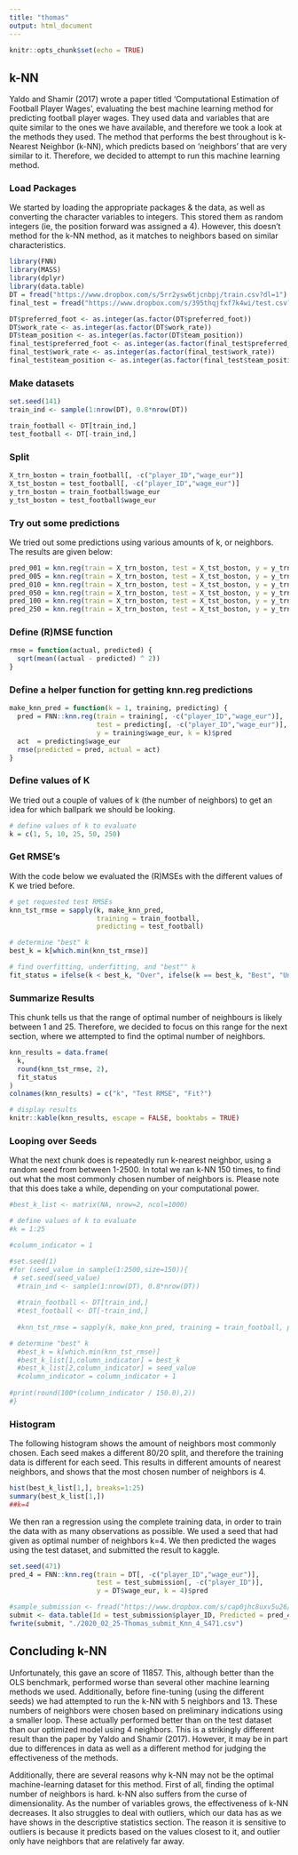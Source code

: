 ---
title: "thomas"
output: html_document
---

```{r setup, include=FALSE}
knitr::opts_chunk$set(echo = TRUE)
```
k-NN
------
Yaldo and Shamir (2017) wrote a paper titled 'Computational Estimation of Football Player Wages', evaluating the best machine learning method for predicting football player wages. They used data and variables that are quite similar to the ones we have available, and therefore we took a look at the methods they used. The method that performs the best throughout is k-Nearest Neighbor (k-NN), which predicts based on 'neighbors' that are very similar to it. Therefore, we decided to attempt to run this machine learning method. 

### Load Packages
We started by loading the appropriate packages & the data, as well as converting the character variables to integers. This stored them as random integers (ie, the position forward was assigned a 4). However, this doesn't method for the k-NN method, as it matches to neighbors based on similar characteristics. 
```{r}
library(FNN)
library(MASS)
library(dplyr) 
library(data.table)
DT = fread("https://www.dropbox.com/s/5rr2ysw6tjcnbpj/train.csv?dl=1")
final_test = fread("https://www.dropbox.com/s/395thqjfxf7k4wi/test.csv?dl=1")

DT$preferred_foot <- as.integer(as.factor(DT$preferred_foot))
DT$work_rate <- as.integer(as.factor(DT$work_rate))
DT$team_position <- as.integer(as.factor(DT$team_position))
final_test$preferred_foot <- as.integer(as.factor(final_test$preferred_foot))
final_test$work_rate <- as.integer(as.factor(final_test$work_rate))
final_test$team_position <- as.integer(as.factor(final_test$team_position))

```

### Make datasets
```{r}
set.seed(141)
train_ind <- sample(1:nrow(DT), 0.8*nrow(DT))

train_football <- DT[train_ind,]
test_football <- DT[-train_ind,]
```

### Split
```{r}
X_trn_boston = train_football[, -c("player_ID","wage_eur")]
X_tst_boston = test_football[, -c("player_ID","wage_eur")]
y_trn_boston = train_football$wage_eur
y_tst_boston = test_football$wage_eur

```

### Try out some predictions
We tried out some predictions using various amounts of k, or neighbors. The results are given below:
```{r}
pred_001 = knn.reg(train = X_trn_boston, test = X_tst_boston, y = y_trn_boston, k = 1)
pred_005 = knn.reg(train = X_trn_boston, test = X_tst_boston, y = y_trn_boston, k = 5)
pred_010 = knn.reg(train = X_trn_boston, test = X_tst_boston, y = y_trn_boston, k = 10)
pred_050 = knn.reg(train = X_trn_boston, test = X_tst_boston, y = y_trn_boston, k = 50)
pred_100 = knn.reg(train = X_trn_boston, test = X_tst_boston, y = y_trn_boston, k = 100)
pred_250 = knn.reg(train = X_trn_boston, test = X_tst_boston, y = y_trn_boston, k = 250)
```

### Define (R)MSE function
```{r}
rmse = function(actual, predicted) {
  sqrt(mean((actual - predicted) ^ 2))
}
```

### Define a helper function for getting knn.reg predictions
```{r}
make_knn_pred = function(k = 1, training, predicting) {
  pred = FNN::knn.reg(train = training[, -c("player_ID","wage_eur")],
                      test = predicting[, -c("player_ID","wage_eur")],
                      y = training$wage_eur, k = k)$pred
  act  = predicting$wage_eur
  rmse(predicted = pred, actual = act)
}

```

### Define values of K 
We tried out a couple of values of k (the number of neighbors) to get an idea for which ballpark we should be looking. 
```{r}
# define values of k to evaluate
k = c(1, 5, 10, 25, 50, 250)
```

### Get RMSE's
With the code below we evaluated the (R)MSEs with the different values of K we tried before. 
```{r}
# get requested test RMSEs
knn_tst_rmse = sapply(k, make_knn_pred, 
                      training = train_football, 
                      predicting = test_football)

# determine "best" k
best_k = k[which.min(knn_tst_rmse)]

# find overfitting, underfitting, and "best"" k
fit_status = ifelse(k < best_k, "Over", ifelse(k == best_k, "Best", "Under"))
```

### Summarize Results
This chunk tells us that the range of optimal number of neighbours is likely between 1 and 25. Therefore, we decided to focus on this range for the next section, where we attempted to find the optimal number of neighbors. 
```{r}
knn_results = data.frame(
  k,
  round(knn_tst_rmse, 2),
  fit_status
)
colnames(knn_results) = c("k", "Test RMSE", "Fit?")

# display results
knitr::kable(knn_results, escape = FALSE, booktabs = TRUE)
```

### Looping over Seeds
What the next chunk does is repeatedly run k-nearest neighbor, using a random seed from between 1-2500. In total we ran k-NN 150 times, to find out what the most commonly chosen number of neighbors is. Please note that this does take a while, depending on your computational power. 
```{r}
#best_k_list <- matrix(NA, nrow=2, ncol=1000)

# define values of k to evaluate
#k = 1:25

#column_indicator = 1

#set.seed(1)
#for (seed_value in sample(1:2500,size=150)){
 # set.seed(seed_value)
  #train_ind <- sample(1:nrow(DT), 0.8*nrow(DT))
  
  #train_football <- DT[train_ind,]
  #test_football <- DT[-train_ind,]
  
  #knn_tst_rmse = sapply(k, make_knn_pred, training = train_football, predicting = test_football)

# determine "best" k
  #best_k = k[which.min(knn_tst_rmse)]
  #best_k_list[1,column_indicator] = best_k
  #best_k_list[2,column_indicator] = seed_value
  #column_indicator = column_indicator + 1
  
#print(round(100*(column_indicator / 150.0),2))
#}
```
### Histogram
The following histogram shows the amount of neighbors most commonly chosen. Each seed makes a different 80/20 split, and therefore the training data is different for each seed. This results in different amounts of nearest neighbors, and shows that the most chosen number of neighbors is 4. 
```{r}
hist(best_k_list[1,], breaks=1:25)
summary(best_k_list[1,])
##k=4
```
We then ran a regression using the complete training data, in order to train the data with as many observations as possible. We used a seed that had given as optimal number of neighbors k=4. We then predicted the wages using the test dataset, and submitted the result to kaggle.
```{r}
set.seed(471)
pred_4 = FNN::knn.reg(train = DT[, -c("player_ID","wage_eur")], 
                      test = test_submission[, -c("player_ID")], 
                      y = DT$wage_eur, k = 4)$pred

#sample_submission <- fread("https://www.dropbox.com/s/cap0jhc8uxv5u26/sampleSubmission.csv?dl=1")
submit <- data.table(Id = test_submission$player_ID, Predicted = pred_4)
fwrite(submit, "./2020_02_25-Thomas_submit_Knn_4_S471.csv")
```
## Concluding k-NN
Unfortunately, this gave an score of 11857. This, although better than the OLS benchmark, performed worse than several other machine learning methods we used. Additionally, before fine-tuning (using the different seeds) we had attempted to run the k-NN with 5 neighbors and 13. These numbers of neighbors were chosen based on preliminary indications using a smaller loop. These actually performed better than on the test dataset than our optimized model using 4 neighbors. This is a strikingly different result than the paper by Yaldo and Shamir (2017). However, it may be in part due to differences in data as well as a different method for judging the effectiveness of the methods. 

Additionally, there are several reasons why k-NN may not be the optimal machine-learning dataset for this method. First of all, finding the optimal number of neighbors is hard. k-NN also suffers from the curse of dimensionality. As the number of variables grows, the effectiveness of k-NN decreases. It also struggles to deal with outliers, which our data has as we have shows in the descriptive statistics section. The reason it is sensitive to outliers is because it predicts based on the values closest to it, and outlier only have neighbors that are relatively far away. 
